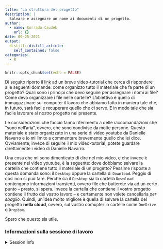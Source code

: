 ```yaml
---
title: "La struttura del progetto"
description: |
  Salvare e assegnare un nome ai documenti di un progetto.
author:
  - name: Corrado Caudek
    url: {}
date: 09-25-2021
output:
  distill::distill_article:
    self_contained: false
categories:
  - R
---
```




```r
knitr::opts_chunk$set(echo = FALSE)
```

Di seguito riporto il [link](https://drive.google.com/file/d/17MaYG_uT_UfjK31O9H2JCIxiOCT1yE7p/view?usp=sharing) ad un breve video-tutorial che cerca di rispondere alle seguenti domande: come organizzo tutto il materiale che fa parte di un progetto? Quali sono i principi che devo seguire per assegnare i nomi ai file? Come devo organizzare i file nelle cartelle?  L'obiettivo è quello di immagazzinare sul computer il lavoro che abbiamo fatto in maniera tale che, in futuro, sarà facile recuperare quello che ci serve. E in modo tale che sia facile lavorare al nostro progetto nel presente.

Le considerazioni che faccio fanno riferimento a delle raccomandazioni che "sono nell'aria", ovvero, che sono condivise da molte persone. Questo materiale è stato organizzato in una serie di video youtube da Danielle Navarro e io mi limito a commentare brevemente quello che lei dice.  Ovviamente, invece di seguire il mio video-tutorial, potete guardare direttamente i video di Danielle Navarro.

Una cosa che mi sono dimenticato di dire nel mio video, e che invece è presente nei video youtube, è la seguente: dove dobbiamo salvare la cartella che contiene tutto il materiale di un progetto?  Pessime risposte a questa domanda sono: il `Desktop` oppure la cartella di `Download`. Peggio di così non si può fare. Perché sia il `Desktop` sia la cartella `Download` contengono informazioni transienti, ovvero file che butterete via ad un certo punto -- presto, si spera.  Invece la cartella che contiene il vostro progetto contiene il frutto del vostro lavoro -- e certamente non volete cancellarla _per sbaglio._  Quindi, un'idea molto migliore è quella di salvare la cartella del progetto __nella cloud__, ovvero, sul vostro comupter in cartelle come `OneDrive` o `Dropbox`.

Spero che questo sia utile.


### Informazioni sulla sessione di lavoro {-}

<details>
<summary>
Session Info
</summary>
Sono qui fornite le informazioni sulla sessione di lavoro insieme all'elenco dei pacchetti usati. I pacchetti contrassegnati con un asterisco(*) sono stati usati esplicitamente nello script.
```r
sessioninfo::session_info()
```

</details>


